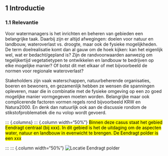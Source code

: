 ## 1 Introductie


### 1.1 Relevantie
Voor watermanagers is het inrichten en beheren van gebieden een belangrijke taak. Daarbij zijn er altijd afwegingen: doelen voor natuur en landbouw, wateroverlast vs. droogte, maar ook de fysieke mogelijkheden. De term doelrealisatie komt dan al gauw om de hoek kijken: kan het eigenlijk wel, wat er bedacht/gepland is? Zijn de randvoorwaarden aanwezig om tegelijkertijd vegetatietypen te ontwikkelen en landbouw te bedrijven op elke mogelijke manier? Of botst dit met elkaar of met bijvoorbeeld de normen voor regionale wateroverlast?

Stakeholders zijn vaak waterschappen, natuurbeherende organisaties, boeren en bewoners, en gezamenlijk hebben ze wensen die spanningen opleveren, maar die in combinatie met de fysieke omgeving op een zo goed mogelijke manier vormgegeven moeten worden. Belangrijke maar ook complicerende factoren vormen regels rond bijvoorbeeld KRW en Natura2000. En denk dan natuurlijk ook aan de discussie rondom de stikstofproblematiek die nu volop wordt gevoerd. 

::: {.columns}
::: {.column width="50%"}
<mark> Binnen deze casus staat het gebied Eendragt centraal (bij xxx). In dit gebied is het de uitdaging om de aspecten water, natuur en landbouw in evenwicht te brengen. De Eendragt polder is een xxx </mark>



:::
::: {.column width="50%"}
![Locatie Eendragt polder](img/eendragt_locatie.png)

